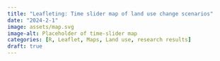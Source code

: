```yaml
---
title: "Leafleting: Time slider map of land use change scenarios"
date: "2024-2-1"
image: assets/map.svg
image-alt: Placeholder of time-slider map
categories: [R, Leaflet, Maps, Land use, research results]
draft: true
---
```

